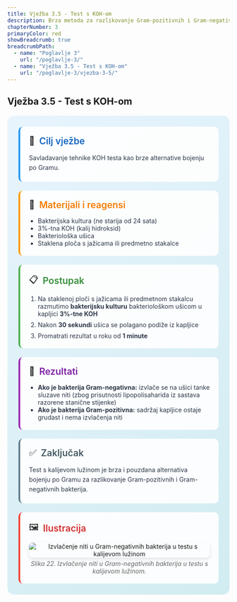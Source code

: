 ```yaml
---
title: Vježba 3.5 - Test s KOH-om
description: Brza metoda za razlikovanje Gram-pozitivnih i Gram-negativnih bakterija
chapterNumber: 3
primaryColor: red
showBreadcrumb: true
breadcrumbPath:
  - name: "Poglavlje 3"
    url: "/poglavlje-3/"
  - name: "Vježba 3.5 - Test s KOH-om"
    url: "/poglavlje-3/vjezba-3-5/"
---
```


## Vježba 3.5 - Test s KOH-om

<div style="background: linear-gradient(135deg, #e8f4fd 0%, #d1ecf1 100%); border-radius: 15px; padding: 25px; margin: 20px 0;">
  
  <div style="background: rgba(255,255,255,0.9); padding: 20px; border-radius: 10px; margin-bottom: 20px; border-left: 4px solid #2196f3;">
    <div style="display: flex; align-items: center; margin-bottom: 15px;">
      <span style="font-size: 20px; margin-right: 10px;">🎯</span>
      <h3 style="margin: 0; color: #1565c0; font-size: 1.3rem; font-weight: 600;">Cilj vježbe</h3>
    </div>
    <p style="margin: 0; color: #2d3748; line-height: 1.6;">
      Savladavanje tehnike KOH testa kao brze alternative bojenju po Gramu.
    </p>
  </div>

  <div style="background: rgba(255,255,255,0.9); padding: 20px; border-radius: 10px; margin-bottom: 20px; border-left: 4px solid #ff9800;">
    <div style="display: flex; align-items: center; margin-bottom: 15px;">
      <span style="font-size: 20px; margin-right: 10px;">🧪</span>
      <h3 style="margin: 0; color: #f57c00; font-size: 1.3rem; font-weight: 600;">Materijali i reagensi</h3>
    </div>
    <ul style="margin: 0; padding-left: 20px; color: #2d3748;">
      <li>Bakterijska kultura (ne starija od 24 sata)</li>
      <li>3%-tna KOH (kalij hidroksid)</li>
      <li>Bakteriološka ušica</li>
      <li>Staklena ploča s jažicama ili predmetno stakalce</li>
    </ul>
  </div>

  <div style="background: rgba(255,255,255,0.9); padding: 20px; border-radius: 10px; margin-bottom: 20px; border-left: 4px solid #4caf50;">
    <div style="display: flex; align-items: center; margin-bottom: 15px;">
      <span style="font-size: 20px; margin-right: 10px;">📋</span>
      <h3 style="margin: 0; color: #388e3c; font-size: 1.3rem; font-weight: 600;">Postupak</h3>
    </div>
    <ol style="margin: 0; padding-left: 20px; color: #2d3748;">
      <li style="margin-bottom: 8px;">Na staklenoj ploči s jažicama ili predmetnom stakalcu razmutimo <strong>bakterijsku kulturu</strong> bakteriološkom ušicom u kapljici <strong>3%-tne KOH</strong></li>
      <li style="margin-bottom: 8px;">Nakon <strong>30 sekundi</strong> ušica se polagano podiže iz kapljice</li>
      <li style="margin-bottom: 0;">Promatrati rezultat u roku od <strong>1 minute</strong></li>
    </ol>
  </div>

  <div style="background: rgba(255,255,255,0.9); padding: 20px; border-radius: 10px; margin-bottom: 20px; border-left: 4px solid #9c27b0;">
    <div style="display: flex; align-items: center; margin-bottom: 15px;">
      <span style="font-size: 20px; margin-right: 10px;">🔬</span>
      <h3 style="margin: 0; color: #7b1fa2; font-size: 1.3rem; font-weight: 600;">Rezultati</h3>
    </div>
    <ul style="margin: 0; padding-left: 20px; color: #2d3748;">
      <li><strong>Ako je bakterija Gram-negativna:</strong> izvlače se na ušici tanke sluzave niti (zbog prisutnosti lipopolisaharida iz sastava razorene stanične stijenke)</li>
      <li><strong>Ako je bakterija Gram-pozitivna:</strong> sadržaj kapljice ostaje grudast i nema izvlačenja niti</li>
    </ul>
  </div>

  <div style="background: rgba(255,255,255,0.9); padding: 20px; border-radius: 10px; margin-bottom: 20px; border-left: 4px solid #607d8b;">
    <div style="display: flex; align-items: center; margin-bottom: 15px;">
      <span style="font-size: 20px; margin-right: 10px;">✅</span>
      <h3 style="margin: 0; color: #455a64; font-size: 1.3rem; font-weight: 600;">Zaključak</h3>
    </div>
    <p style="margin: 0; color: #2d3748; line-height: 1.6;">
      Test s kalijevom lužinom je brza i pouzdana alternativa bojenju po Gramu za razlikovanje Gram-pozitivnih i Gram-negativnih bakterija.
    </p>
  </div>

  <div style="background: rgba(255,255,255,0.9); padding: 20px; border-radius: 10px; border-left: 4px solid #f44336;">
    <div style="display: flex; align-items: center; margin-bottom: 15px;">
      <span style="font-size: 20px; margin-right: 10px;">🖼️</span>
      <h3 style="margin: 0; color: #d32f2f; font-size: 1.3rem; font-weight: 600;">Ilustracija</h3>
    </div>
    <div style="text-align: center;">
      <img src="/images/slika22.jpg" alt="Izvlačenje niti u Gram-negativnih bakterija u testu s kalijevom lužinom" style="max-width: 100%; height: auto; border-radius: 8px; box-shadow: 0 4px 8px rgba(0,0,0,0.1);" />
      <p style="margin: 5px 0 0 0; font-size: 14px; color: #666; font-style: italic;">Slika 22. Izvlačenje niti u Gram-negativnih bakterija u testu s kalijevom lužinom.</p>
    </div>
  </div>

</div>